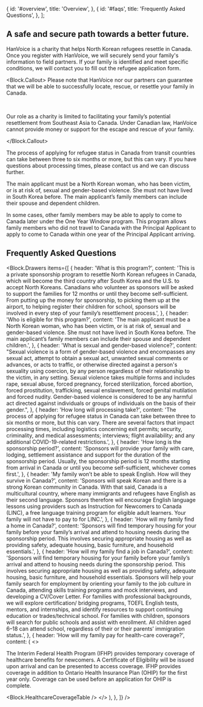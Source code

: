 

  {
    id: '#overview',
    title: 'Overview',
  },
  {
    id: '#faqs',
    title: 'Frequently Asked Questions',
  },
];

<h2 id="overview">A safe and secure path towards a better future.</h2>

HanVoice is a charity that helps North Korean refugees resettle in Canada. Once you register with HanVoice, we will securely send your family's information to field partners. If your family is identified and meet specific conditions, we will contact you to fill out the refugee application form.

<Block.Callout>
Please note that HanVoice nor our partners can guarantee that we will be able to successfully locate, rescue, or resettle your family in Canada.

<br />

Our role as a charity is limited to facilitating your family’s potential resettlement from Southeast Asia to Canada. Under Canadian law, HanVoice cannot provide money or support for the escape and rescue of your family.

</Block.Callout>

The process of applying for refugee status in Canada from transit countries can take between three to six months or more, but this can vary. If you have questions about processing times, please contact us and we can discuss further.

The main applicant must be a North Korean woman, who has been victim, or is at risk of, sexual and gender-based violence. She must not have lived in South Korea before. The main applicant’s family members can include their spouse and dependent children.

In some cases, other family members may be able to apply to come to Canada later under the One Year Window program. This program allows family members who did not travel to Canada with the Principal Applicant to apply to come to Canada within one year of the Principal Applicant arriving.

<h2 id="faqs">Frequently Asked Questions</h2>

<Block.Drawers
  items={[
    {
      header: 'What is this program?',
      content:
        'This is a private sponsorship program to resettle North Korean refugees in Canada, which will become the third country after South Korea and the U.S. to accept North Koreans. Canadians who volunteer as sponsors will be asked to support the families for 12 months or until they become self-sufficient. From putting up the money for sponsorship, to picking them up at the airport, to helping register their children for school, sponsors will be involved in every step of your family’s resettlement process.',
    },
    {
      header: 'Who is eligible for this program?',
      content:
        'The main applicant must be a North Korean woman, who has been victim, or is at risk of, sexual and gender-based violence. She must not have lived in South Korea before. The main applicant’s family members can include their spouse and dependent children.',
    },
    {
      header: 'What is sexual and gender-based violence?',
      content:
        "Sexual violence is a form of gender-based violence and encompasses any sexual act, attempt to obtain a sexual act, unwanted sexual comments or advances, or acts to traffic, or otherwise directed against a person's sexuality using coercion, by any person regardless of their relationship to the victim, in any setting. Sexual violence takes multiple forms and includes rape, sexual abuse, forced pregnancy, forced sterilization, forced abortion, forced prostitution, trafficking, sexual enslavement, forced genital mutilation and forced nudity. Gender-based violence is considered to be any harmful act directed against individuals or groups of individuals on the basis of their gender.",
    },
    {
      header: 'How long will processing take?',
      content:
        'The process of applying for refugee status in Canada can take between three to six months or more, but this can vary. There are several factors that impact processing times, including logistics concerning exit permits; security, criminality, and medical assessments; interviews; flight availability; and any additional COVID-19-related restrictions.',
    },
    {
      header: 'How long is the sponsorship period?',
      content:
        'Sponsors will provide your family with care, lodging, settlement assistance and support for the duration of the sponsorship period. Usually, the sponsorship period is 12 months starting from arrival in Canada or until you become self-sufficient, whichever comes first.',
    },
    {
      header: 'My family won’t be able to speak English. How will they survive in Canada?',
      content:
        'Sponsors will speak Korean and there is a strong Korean community in Canada. With that said, Canada is a multicultural country, where many immigrants and refugees have English as their second language. Sponsors therefore will encourage English language lessons using providers such as Instruction for Newcomers to Canada (LINC), a free language training program for eligible adult learners. Your family will not have to pay to for LINC.',
    },
    {
      header: 'How will my family find a home in Canada?',
      content:
        'Sponsors will find temporary housing for your family before your family’s arrival and attend to housing needs during the sponsorship period. This involves securing appropriate housing as well as providing safety, adequate housing, basic furniture, and household essentials.',
    },
    {
      header: 'How will my family find a job in Canada?',
      content:
        'Sponsors will find temporary housing for your family before your family’s arrival and attend to housing needs during the sponsorship period. This involves securing appropriate housing as well as providing safety, adequate housing, basic furniture, and household essentials. Sponsors will help your family search for employment by orienting your family to the job culture in Canada, attending skills training programs and mock interviews, and developing a CV/Cover Letter. For families with professional backgrounds, we will explore certification/ bridging programs, TOEFL English tests, mentors, and internships, and identify resources to support continuing education or trades/technical school. For families with children, sponsors will search for public schools and assist with enrollment. All children aged 6–18 can attend school, regardless of their or their parents’ immigration status.',
    },
    {
      header: 'How will my family pay for health-care coverage?',
      content: (
        <>
          <p>
            The Interim Federal Health Program (IFHP) provides temporary coverage of healthcare
            benefits for newcomers. A Certificate of Eligibility will be issued upon arrival and can
            be presented to access coverage. IFHP provides coverage in addition to Ontario Health
            Insurance Plan (OHIP) for the first year only. Coverage can be used before an
            application for OHIP is complete.
          </p>
          <Block.HealthcareCoverageTable />
        </>
      ),
    },
  ]}
/>
